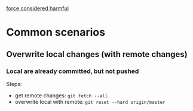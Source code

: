 = =
[https://blog.developer.atlassian.com/force-with-lease/ force considered harmful]

= Common scenarios =

== Overwrite local changes (with remote changes) ==

=== Local are already committed, but not pushed ===
Steps:
* get remote changes: <code>git fetch --all</code>
* overwrite local with remote: <code>git reset --hard origin/master </code>